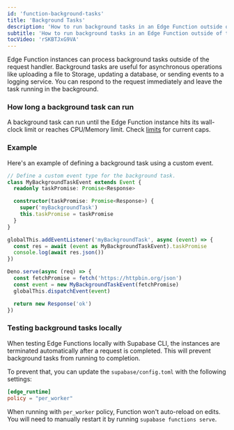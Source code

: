```yaml
---
id: 'function-background-tasks'
title: 'Background Tasks'
description: 'How to run background tasks in an Edge Function outside of the request handler'
subtitle: 'How to run background tasks in an Edge Function outside of the request handler'
tocVideo: 'rSKBTJxG9VA'
---
```


Edge Function instances can process background tasks outside of the request handler. Background tasks are useful for asynchronous operations like uploading a file to Storage, updating a database, or sending events to a logging service. You can respond to the request immediately and leave the task running in the background.

### How long a background task can run

A background task can run until the Edge Function instance hits its wall-clock limit or reaches CPU/Memory limit. Check [limits](/docs/guides/functions/limits) for current caps.

### Example

Here's an example of defining a background task using a custom event.

```ts
// Define a custom event type for the background task.
class MyBackgroundTaskEvent extends Event {
  readonly taskPromise: Promise<Response>

  constructor(taskPromise: Promise<Response>) {
    super('myBackgroundTask')
    this.taskPromise = taskPromise
  }
}

globalThis.addEventListener('myBackgroundTask', async (event) => {
  const res = await (event as MyBackgroundTaskEvent).taskPromise
  console.log(await res.json())
})

Deno.serve(async (req) => {
  const fetchPromise = fetch('https://httpbin.org/json')
  const event = new MyBackgroundTaskEvent(fetchPromise)
  globalThis.dispatchEvent(event)

  return new Response('ok')
})
```

### Testing background tasks locally

When testing Edge Functions locally with Supabase CLI, the instances are terminated automatically after a request is completed. This will prevent background tasks from running to completion.

To prevent that, you can update the `supabase/config.toml` with the following settings:

```toml
[edge_runtime]
policy = "per_worker"
```

When running with `per_worker` policy, Function won't auto-reload on edits. You will need to manually restart it by running `supabase functions serve`.
